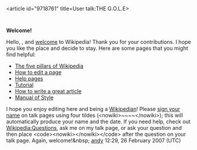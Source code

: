 <article id="9718761" title=User talk:THE G.O.L.E>
	<talkpage id="9718761" title="User talk:THE G.O.L.E">

'''Welcome!'''

Hello, {{BASEPAGENAME}}, and [[Wikipedia:Welcome, newcomers|welcome]] to Wikipedia! Thank you for your contributions. I hope you like the place and decide to stay. Here are some pages that you might find helpful:
*[[Wikipedia:Five pillars|The five pillars of Wikipedia]]
*[[Wikipedia:How to edit a page|How to edit a page]]
*[[Help:Contents|Help pages]]
*[[Wikipedia:Tutorial|Tutorial]]
*[[Wikipedia:Article development|How to write a great article]]
*[[Wikipedia:Manual of Style|Manual of Style]]
I hope you enjoy editing here and being a [[Wikipedia:Wikipedians|Wikipedian]]! Please [[Wikipedia:Sign your posts on talk pages|sign your name]] on talk pages using four tildes (&lt;nowiki&gt;~~~~&lt;/nowiki&gt;); this will automatically produce your name and the date. If you need help, check out [[Wikipedia:Questions]], ask me on my talk page, or ask your question and then place &lt;code&gt;&lt;nowiki&gt;{{helpme}}&lt;/nowiki&gt;&lt;/code&gt; after the question on your talk page. Again, welcome!&amp;nbsp; [[User:Ahoerstemeier|andy]] 12:29, 26 February 2007 (UTC)
	</talkpage>
</article>